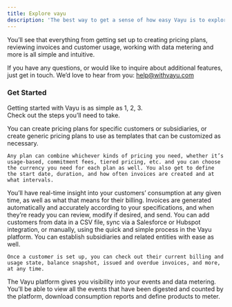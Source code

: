 ```yaml
---
title: Explore vayu
description: 'The best way to get a sense of how easy Vayu is to explore the platform’s user guide.'
---
```


You’ll see that everything from getting set up to creating pricing plans, reviewing invoices and customer usage, working with data metering and more is all simple and intuitive. 

If you have any questions, or would like to inquire about additional features, just get in touch. We’d love to hear from you: help@withvayu.com

### Get Started 

Getting started with Vayu is as simple as 1, 2, 3. <br/>
Check out the steps you’ll need to take. 

<Steps>
  <Step title="Create a Pricing Plan">
    You can create pricing plans for specific customers or subsidiaries, or create generic pricing plans to use as templates that can be customized as necessary. 
    
    Any plan can combine whichever kinds of pricing you need, whether it’s usage-based, commitment fees, tiered pricing, etc. and you can choose the currency you need for each plan as well. You also get to define the start date, duration, and how often invoices are created and at what intervals. 
  </Step>

  <Step title="Explore Invoices">
    You’ll have real-time insight into your customers’ consumption at any given time, as well as what that means for their billing. Invoices are generated automatically and accurately according to your specifications, and when they’re ready you can review, modify if desired, and send.
  </Step>
  <Step title="Review Customers">
    You can add customers from data in a CSV file, sync via a Salesforce or Hubspot integration, or manually, using the quick and simple process in the Vayu platform. You can establish subsidiaries and related entities with ease as well. 

    Once a customer is set up, you can check out their current billing and usage state, balance snapshot, issued and overdue invoices, and more, at any time. 
  </Step>
    <Step title="Data Metering">
    The Vayu platform gives you visibility into your events and data metering. <br/>
    You’ll be able to view all the events that have been digested and counted by the platform, download consumption reports and define products to meter. 
  </Step>
</Steps>
